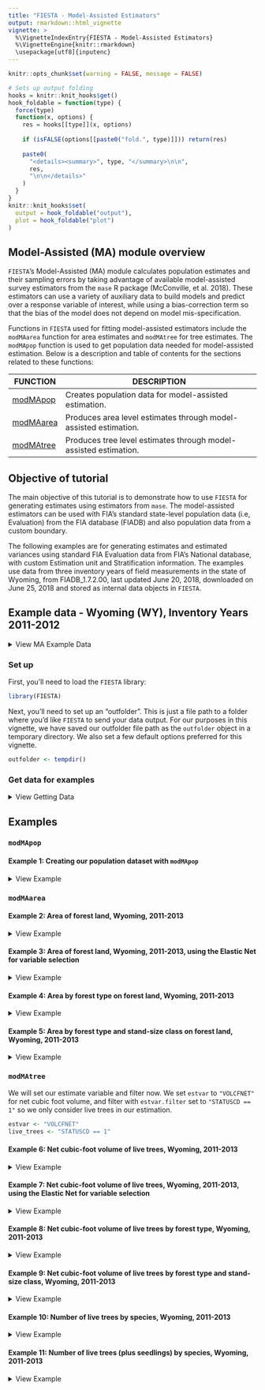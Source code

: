 ```yaml
---
title: "FIESTA - Model-Assisted Estimators"
output: rmarkdown::html_vignette
vignette: >
  %\VignetteIndexEntry{FIESTA - Model-Assisted Estimators}
  %\VignetteEngine{knitr::rmarkdown}
  \usepackage[utf8]{inputenc}
---
```


```r
knitr::opts_chunk$set(warning = FALSE, message = FALSE)
```

```r
# Sets up output folding
hooks = knitr::knit_hooks$get()
hook_foldable = function(type) {
  force(type)
  function(x, options) {
    res = hooks[[type]](x, options)
    
    if (isFALSE(options[[paste0("fold.", type)]])) return(res)
    
    paste0(
      "<details><summary>", type, "</summary>\n\n",
      res,
      "\n\n</details>"
    )
  }
}
knitr::knit_hooks$set(
  output = hook_foldable("output"),
  plot = hook_foldable("plot")
)
```

## Model-Assisted (MA) module overview

`FIESTA`'s Model-Assisted (MA) module calculates population estimates and their sampling errors by taking advantage of available model-assisted survey estimators from the `mase` R package (McConville, et al. 2018). These estimators can use a variety of auxiliary data to build models and predict over a response variable of interest, while using a bias-correction term so that the bias of the model does not depend on model mis-specification. 

Functions in `FIESTA` used for fitting model-assisted estimators include the `modMAarea` function for area estimates and `modMAtree` for tree estimates. The `modMApop` function is used to get population data needed for model-assisted estimation. Below is a description and table of contents for the sections related to these functions:

FUNCTION  | DESCRIPTION
-------------- | ---------------------------------------------------------------
[modMApop](#modMApop) | Creates population data for model-assisted estimation.
[modMAarea](#modMAarea) | Produces area level estimates through model-assisted estimation.
[modMAtree](#modMAtree) | Produces tree level estimates through model-assisted estimation.


## Objective of tutorial

The main objective of this tutorial is to demonstrate how to use `FIESTA` for generating estimates using estimators from `mase`. The model-assisted estimators can be used with FIA's standard state-level population data (i.e, Evaluation) from the FIA database (FIADB) and also population data from a custom boundary. 

The following examples are for generating estimates and estimated variances using standard FIA Evaluation data from FIA's National database, with custom Estimation unit and Stratification information. The examples use data from three inventory years of field measurements in the state of Wyoming, from FIADB_1.7.2.00, last updated June 20, 2018, downloaded on June 25, 2018 and stored as internal data objects in `FIESTA`.

<!-- The Green-Book estimators can be used with FIA's standard state-level population data (i.e, Evaluation) from the FIA database (FIADB) and also population data from a custom boundary. The population data includes a set of FIA plot data and summarized auxiliary information for post-stratification, including a table of area by estimation unit within the population, and a table of strata proportions by estimation unit. This tutorial steps through several examples using FIESTA's Green Book module, for three different populations: (POP1) an FIA standard Evaluation, Wyoming 561301; (POP2) a custom boundary with one population, Bighorn National Forest; and (POP3) a custom boundary with sub-populations, Bighorn National Forest Districts. All examples can be used with any population, standard or custom. -->


## Example data - Wyoming (WY), Inventory Years 2011-2012

<details>
  <summary>View MA Example Data</summary>


Data Frame | Description
-----------| --------------------------------------------------------------------------------
WYplt      | WY plot-level data
WYcond     | WY condition-level data
WYtree     | WY tree-level data

External data            | Description
-------------------------| ------------------------------------------------------------------
WYbighorn_adminbnd.shp   | Polygon shapefile of WY Bighorn National Forest Administrative boundary*
WYbighorn_districtbnd.shp| Polygon shapefile of WY Bighorn National Forest District boundaries**
WYbighorn_forest_nonforest_250m.tif| GeoTIFF raster of predicted forest/nonforest (1/0) for stratification*** 
WYbighorn_dem_250m.img   | Erdas Imagine raster of elevation change, in meters****

*USDA Forest Service, Automated Lands Program (ALP). 2018. S_USA.AdministrativeForest (http://data.fs.usda.gov/geodata/edw). Description: An area encompassing all the National Forest System lands administered by an administrative unit. The area encompasses private lands, other governmental agency lands, and may contain National Forest System lands within the proclaimed boundaries of another administrative unit. All National Forest System lands fall within one and only one Administrative Forest Area.

**USDA Forest Service, Automated Lands Program (ALP). 2018. S_USA.RangerDistrict (http://data.fs.usda.gov/geodata/edw). Description: A depiction of the boundary that encompasses a Ranger District.

***Based on MODIS-based classified map resampled from 250m to 500m resolution and reclassified from 3 to 2 classes: 1:forest; 2:nonforest. Projected in Albers Conical Equal Area, Datum NAD27 (Ruefenacht et al. 2008). Clipped to extent of WYbighorn_adminbnd.shp.

****USGS National Elevation Dataset (NED), resampled from 30m resolution to 250m. Projected in Albers Conical Equal Area, Datum NAD27 (U.S. Geological Survey 2017). Clipped to boundary of WYbighorn_adminbnd.shp.

</details>

### Set up 

First, you'll need to load the `FIESTA` library:

```r
library(FIESTA)
```

Next, you'll need to set up an "outfolder". This is just a file path to a folder where you'd like `FIESTA` to send your data output. For our purposes in this vignette, we have saved our outfolder file path as the `outfolder` object in a temporary directory. We also set a few default options preferred for this vignette.

```r
outfolder <- tempdir()
```


### Get data for examples

<details>
  <summary>View Getting Data</summary>

Now that we've loaded `FIESTA` and setup our outfolder, we can retrieve the data needed to run the examples. First, we point to some external data and predictor layers stored in `FIESTA` and derive new predictor layers using the `raster` package. 

```r
# File names for external spatial data
WYbhfn <- system.file("extdata", "sp_data/WYbighorn_adminbnd.shp",
                      package = "FIESTA")
WYbhdistfn <- system.file("extdata", "sp_data/WYbighorn_districtbnd.shp",
                          package = "FIESTA")

## predictor variables
fornffn <- system.file("extdata", "sp_data/WYbighorn_forest_nonforest_250m.tif",
                       package = "FIESTA")
demfn <- system.file("extdata", "sp_data/WYbighorn_dem_250m.img",
                     package = "FIESTA")

# Derive new predictor layers from dem
library(raster)
dem <- raster(demfn)
slp <- terrain(dem,
               opt = "slope",
               unit = "degrees",
               filename = paste0(outfolder, "/WYbh_slp.img"), 
               overwrite = TRUE)
asp <- terrain(dem,
               opt = "aspect",
               unit = "degrees", 
               filename = paste0(outfolder, "/WYbh_asp.img"),
               overwrite = TRUE)
```

Next, we can get our FIA plot data and set up our auxiliary data. We can get our FIA plot data with the `spMakeSpatialPoints` function from `FIESTA`. For more information on how to use this function, please see the `sp` vignette included with `FIESTA` (link). 

```r
WYspplt <- spMakeSpatialPoints(
  xyplt = WYplt,
  xy.uniqueid = "CN",
  xvar = "LON_PUBLIC",
  yvar = "LAT_PUBLIC",
  prj = "longlat",
  datum = "NAD83"
)

rastlst.cont <- c(demfn, slp, asp)
rastlst.cont.name <- c("dem", "slp", "asp")
rastlst.cat <- fornffn
rastlst.cat.name="fornf"
```

Next, we must generate dataset for model-assisted estimation. We can do this with the `spGetAuxiliary` function from `FIESTA`. Again, see the `sp` vignette for further information on this function. 
 
```r
modeldat <- spGetAuxiliary(
  xyplt = WYspplt,
  uniqueid = "CN",
  unit_layer = WYbhfn,
  unitvar = NULL,
  rastlst.cont = rastlst.cont,
  rastlst.cont.name = rastlst.cont.name,
  rastlst.cat = rastlst.cat,
  rastlst.cat.name = rastlst.cat.name,
  rastlst.cont.stat = "mean",
  asptransform = TRUE,
  rast.asp = asp,
  keepNA = FALSE,
  showext = FALSE,
  savedata = FALSE)
```
```r
str(modeldat, max.level = 1)
```

</details>

## Examples

### `modMApop`

#### Example 1: Creating our population dataset with `modMApop`

<details>
  <summary>View Example</summary>
 
We can create our population data for model-assisted estimation. To do so, we use the `modMApop` function in `FIESTA`. We must assign our population tables with the `popTabs` argument (and unique identifiers for these tables with the `popTabIDs` argument if they are not the default), the plot assignment with the `pltassgn` argument, and in auxiliary dataset we just created with the `auxdat` argument. The `spGetAuxiliary` function has done much of the hard work for us so far, so we can just run a simple call to `modMApop`:
 
```r
MApopdat <- modMApop(popTabs = list(tree = WYtree, cond = WYcond),
                     pltassgn = WYpltassgn,
                     auxdat = modeldat)
```

Note that the `modMApop` function returns a list with lots of information and data for us to use. For a quick look at what this list includes we can use the `str` function: 

```r
str(MApopdat, max.level = 1)
```

Now that we've created our population dataset, we can move on to estimation. 

</details>

### `modMAarea`

#### Example 2: Area of forest land, Wyoming, 2011-2013

<details>
  <summary>View Example</summary>

In this example, we look at estimating the area of forest land in Wyoming from 2011 to 2013 summed to the population unit (`sumunit = TRUE`) with the generalized regression estimator (`MAmethod = "greg"`). `FIESTA` returns raw data for area of forest land, Wyoming, 2011-2013 (sum estimation units). 

```r
area1 <- modMAarea(
  MApopdat = MApopdat, # pop - population calculations for WY, post-stratification
  MAmethod = "greg", # est - model-assisted method
  landarea = "FOREST", # est - forest land filter
  )

```

We can look at the structure of this output with `str` and the estimates below. Note that again `FIESTA` outputs a list. 

```r
str(area1, max.level = 2)

area1$est
```

</details>

#### Example 3: Area of forest land, Wyoming, 2011-2013, using the Elastic Net for variable selection

<details>
  <summary>View Example</summary>

Here, we fit the same model as the above example, but rather than using `"greg"` are our model-assisted method, we can use `"gregEN"` where the EN stands for "elastic net". The elastic net performs variable selection for us, grabbing predictors it finds to be most useful in the model. 

```r
area2 <- modMAarea(
  MApopdat = MApopdat, # pop - population calculations for WY, post-stratification
  MAmethod = "gregEN", # est - model-assisted method
  landarea = "FOREST", # est - forest land filter
  )

```

We can again see that the structure of the list is very similar to that in the above example:

```r
str(area2, max.level = 2)
```

However now the `raw` list has an item call `predselectlst`. We can look at this item now:

```r
area2$raw$predselectlst$totest
```

Notably, we can see that `dem`, `slp`, `asp_cos`, and `asp_sin` were removed from the model. 

</details>

#### Example 4: Area by forest type on forest land, Wyoming, 2011-2013 

<details>
  <summary>View Example</summary>

In this example, we look at adding rows to the output and include returntitle=TRUE to return title information.

```r
area3 <- modMAarea(
    MApopdat = MApopdat,         # pop - population calculations for WY, post-stratification
    MAmethod = "greg",           # est - model-assisted method
    landarea = "FOREST",         # est - forest land filter
    rowvar = "FORTYPCD",         # est - row domain
    returntitle = TRUE           # out - return title information
    )
```

Again, we can look at the contents of the output list. The output now includes titlelst, a list of associated titles.

```r
str(area3, max.level = 1)
```

And the estimates: 

```r
## Estimate and percent sampling error of estimate
area3$est
```

Along with raw data and titles:

```r
## Raw data (list object) for estimate
raw3 <- area3$raw      # extract raw data list object from output
names(raw3)
head(raw3$unit_totest) # estimates by estimation unit (i.e., ESTN_UNIT)
raw3$totest            # estimates for population (i.e., WY)
head(raw3$unit_rowest) # estimates by row, by estimation unit (i.e., ESTN_UNIT)
head(raw3$rowest)      # estimates by row for population (i.e., WY)


## Titles (list object) for estimate
titlelst3 <- area3$titlelst
names(titlelst3)
titlelst3
```

</details>

#### Example 5: Area by forest type and stand-size class on forest land, Wyoming, 2011-2013

<details>
  <summary>View Example</summary>

In this example, we look at adding rows and columns to output, including FIA names. We also output estimates and percent standard error in the same cell with the `allin1` argument in `table_options` and save data to an outfolder with the `outfolder` argument in `savedata_options`. 

```r
## Area of forest land by forest type and stand-size class, Wyoming, 2011-2013
area4 <- modMAarea(
    MApopdat = MApopdat,         # pop - population calculations for WY, post-stratification
    MAmethod = "greg",           # est - model-assisted method
    landarea = "FOREST",         # est - forest land filter
    rowvar = "FORTYPCD",         # est - row domain
    colvar = "STDSZCD",          # est - column domain
    savedata = TRUE,             # out - save data to outfolder
    returntitle = TRUE,          # out - return title information
    table_opts = list(
      row.FIAname = TRUE,          # table - row domain names
      col.FIAname = TRUE,          # table - column domain names
      allin1 = TRUE                # table - return output with est(pse)
      ),
    savedata_opts = list(
      outfolder = outfolder,       # save - outfolder for saving data
      outfn.pre = "WY"             # save - prefix for output files
      )
    )

area4$est
```

We can again look at the output list, estimates, raw data, and titles:

```r
## Look at output list
names(area4)

## Estimate and percent sampling error of estimate
head(area4$est)


## Raw data (list object) for estimate
raw4 <- area4$raw      # extract raw data list object from output
names(raw4)
head(raw4$unit_totest) # estimates by estimation unit (i.e., ESTN_UNIT)
head(raw4$totest)      # estimates for population (i.e., WY)
head(raw4$unit_rowest) # estimates by row, by estimation unit (i.e., ESTN_UNIT)
head(raw4$rowest)      # estimates by row for population (i.e., WY)
head(raw4$unit_colest) # estimates by column, by estimation unit (i.e., ESTN_UNIT)
head(raw4$colest)      # estimates by column for population (i.e., WY)
head(raw4$unit_grpest) # estimates by row and column, by estimation unit (i.e., ESTN_UNIT)
head(raw4$grpest)      # estimates by row and column for population (i.e., WY)


## Titles (list object) for estimate
titlelst4 <- area4$titlelst
names(titlelst4)
titlelst4


## List output files in outfolder
list.files(outfolder, pattern = "WY_area")
list.files(paste0(outfolder, "/rawdata"), pattern = "WY_area")
```

</details>

### `modMAtree`

We will set our estimate variable and filter now. We set `estvar` to `"VOLCFNET"` for net cubic foot volume, and filter with `estvar.filter` set to `"STATUSCD == 1"` so we only consider live trees in our estimation.  

```r
estvar <- "VOLCFNET"
live_trees <- "STATUSCD == 1"
```


#### Example 6: Net cubic-foot volume of live trees, Wyoming, 2011-2013

<details>
  <summary>View Example</summary>

We now will generate estimates by estimation unit (i.e., ESTN_UNIT) and sum to population (i.e., WY) with `modMAtree`.

```r
## Return raw data and titles
## Total net cubic-foot volume of live trees (at least 5 inches diameter), Wyoming, 2011-2013 
tree1 <- modMAtree(
    MApopdat = MApopdat,         # pop - population calculations
    MAmethod = "greg",           # est - model-assisted method
    landarea = "FOREST",         # est - forest land filter
    estvar = estvar,             # est - net cubic-foot volume
    estvar.filter = live_trees,  # est - live trees only
    returntitle = TRUE           # out - return title information
    )

names(tree1)
tree1$raw$unit_totest
```

</details>

#### Example 7: Net cubic-foot volume of live trees, Wyoming, 2011-2013, using the Elastic Net for variable selection

<details>
  <summary>View Example</summary>

Here, we fit the same model as the above example, but rather than using `"greg"` are our model-assisted method, we can use `"gregEN"` where the EN stands for "elastic net". The elastic net performs variable selection for us, grabbing predictors it finds to be most useful in the model. 

```r
## Return raw data and titles
## Total net cubic-foot volume of live trees (at least 5 inches diameter), Wyoming, 2011-2013 
tree2 <- modMAtree(
    MApopdat = MApopdat,         # pop - population calculations
    MAmethod = "gregEN",         # est - model-assisted method
    landarea = "FOREST",         # est - forest land filter
    estvar = estvar,             # est - net cubic-foot volume
    estvar.filter = live_trees,  # est - live trees only
    returntitle = TRUE           # out - return title information
    )
```

We can again see that the structure of the list is very similar to that in the above example:

```r
str(tree2, max.level = 2)
```

However now the `raw` list has an item call `predselectlst`. We can look at this item now:

```r
tree2$raw$predselectlst
```

Notably, we can see that [INSERT CORRECT PREDS] `dem`, `slp`, `asp_cos`, and `asp_sin` were removed from the model. 

</details>

#### Example 8: Net cubic-foot volume of live trees by forest type, Wyoming, 2011-2013

<details>
  <summary>View Example</summary>

This example adds rows to the output for net cubic-foot volume of live trees (at least 5 inches diameter) by forest type, Wyoming, 2011-2013. We also choose to return titles with `returntitle = TRUE`. 

```r
tree3 <- modMAtree(
    MApopdat = MApopdat,         # pop - population calculations
    MAmethod = "greg",           # est - model-assisted method
    landarea = "FOREST",         # est - forest land filter
    estvar = "VOLCFNET",               # est - net cubic-foot volume
    estvar.filter = "STATUSCD == 1",   # est - live trees only
    rowvar = "FORTYPCD",         # est - row domain 
    returntitle = TRUE           # out - return title information
    )

```

Again, we investigate the output of the returned list:

```r
## Look at output list
names(tree3)

## Estimate and percent sampling error of estimate
tree3$est

## Raw data (list object) for estimate
raw3 <- tree3$raw      # extract raw data list object from output
names(raw3)
head(raw3$unit_totest)   # estimates by estimation unit (i.e., ESTN_UNIT)
head(raw3$totest)        # estimates for population (i.e., WY)
head(raw3$unit_rowest)   # estimates by row, by estimation unit (i.e., ESTN_UNIT)
head(raw3$rowest)        # estimates by row for population (i.e., WY)


## Titles (list object) for estimate
titlelst3 <- tree3$titlelst
names(titlelst3)
titlelst3
```


We can also create a simple barplot from the output:

```r
## Create barplot
datBarplot(
      raw3$unit_rowest, 
      xvar = titlelst3$title.rowvar, 
      yvar = "est"
      )
```

And a fancier barplot:

```r
## Create fancier barplot
datBarplot(
      raw3$unit_rowest, 
      xvar = titlelst3$title.rowvar, 
      yvar = "est",
      errbars = TRUE, 
      sevar = "est.se", 
      main = FIESTAutils::wraptitle(titlelst3$title.row, 75),
      ylabel = titlelst3$title.yvar, 
      divideby = "million"
      )
```

</details>

#### Example 9: Net cubic-foot volume of live trees by forest type and stand-size class, Wyoming, 2011-2013

<details>
  <summary>View Example</summary>

This examples adds rows and columns to the output, including FIA names, for net cubic-foot volume of live trees (at least 5 inches diameter) by forest type and stand-size class, Wyoming, 2011-2013. We also use the `*_options` functions to return output with estimates (est) and percent standard error (pse) in same cell - est(pse) with `allin1 = TRUE` and save data to an outfolder with `savedata = TRUE` and `outfolder = outfolder`. 

```r
tree4 <- modMAtree(
    MApopdat = MApopdat,         # pop - population calculations
    MAmethod = "greg",           # est - model-assisted method
    landarea = "FOREST",         # est - forest land filter
    estvar = "VOLCFNET",               # est - net cubic-foot volume
    estvar.filter = "STATUSCD  == 1",   # est - live trees only
    rowvar = "FORTYPCD",         # est - row domain
    colvar = "STDSZCD",          # est - column domain
    returntitle = TRUE,          # out - return title information
    savedata = TRUE,             # out - save data to outfolder
    table_opts = table_options(
      row.FIAname = TRUE,          # est - row domain names
      col.FIAname = TRUE,          # est - column domain names
      allin1 = TRUE                # out - return output with est(pse)
    ),
    savedata_opts = savedata_options(
      outfolder = outfolder,       # out - outfolder for saving data
      outfn.pre = "WY"             # out - prefix for output files
      )
    )
```

Again, we investigate the output of the returned list:

```r
## Look at output list from modGBarea()
names(tree4)

## Estimate and percent sampling error of estimate
tree4$est


## Raw data (list object) for estimate
raw4 <- tree4$raw      # extract raw data list object from output
names(raw4)
head(raw4$unit_totest)   # estimates by estimation unit (i.e., ESTN_UNIT)
head(raw4$totest)        # estimates for population (i.e., WY)
head(raw4$unit_rowest)   # estimates by row, by estimation unit (i.e., ESTN_UNIT)
head(raw4$rowest)        # estimates by row for population (i.e., WY)
head(raw4$unit_colest)   # estimates by column, by estimation unit (i.e., ESTN_UNIT)
head(raw4$colest)        # estimates by column for population (i.e., WY)
head(raw4$unit_grpest)   # estimates by row and column, by estimation unit (i.e., ESTN_UNIT)
head(raw4$grpest)        # estimates by row and column for population (i.e., WY)


## Titles (list object) for estimate
titlelst4 <- tree4$titlelst
names(titlelst4)
titlelst4


## List output files in outfolder
list.files(outfolder, pattern = "WY_tree")
list.files(paste0(outfolder, "/rawdata"), pattern = "WY_tree")

```

</details>


#### Example 10: Number of live trees by species, Wyoming, 2011-2013

<details>
  <summary>View Example</summary>

We can use tree domain in estimation output rows:

```r
## Number of live trees (at least 1 inch diameter) by species
tree5 <- modMAtree(
    MApopdat = MApopdat,         # pop - population calculations
    MAmethod = "greg",           # est - model-assisted method
    landarea = "FOREST",         # est - forest land filter
    estvar = "TPA_UNADJ",               # est - number of trees per acre 
    estvar.filter = "STATUSCD == 1",    # est - live trees only
    rowvar = "SPCD",             # est - row domain
    returntitle = TRUE,          # out - return title information
    table_opts = table_options(    
      row.FIAname = TRUE,          # est - row domain names
      allin1 = FALSE               # out - return output with est and pse
      )
    )

```

We can also look at the output list and estimates again:

```r
## Look at output list
names(tree5)

## Estimate and percent sampling error of estimate
tree5$est
```

</details>

#### Example 11: Number of live trees (plus seedlings) by species, Wyoming, 2011-2013

<details>
  <summary>View Example</summary>

We can also add seedlings. 

Note: seedling data are only available for number of trees (estvar = TPA_UNADJ).

Note: must include seedling data in population data calculations.

```r
MApopdat_seed <- modMApop(popTabs = list(tree = WYtree,
                                         cond = WYcond,
                                         seed = WYseed),
                     pltassgn = WYpltassgn,
                     auxdat = modeldat)
```


```r
## Number of live trees by species, including seedlings
tree6 <- modMAtree(
    MApopdat = MApopdat_seed,         # pop - population calculations
    MAmethod = "greg",           # est - model-assisted method
    estseed = "add",             # est - add seedling data
    landarea = "FOREST",         # est - forest land filter
    estvar = "TPA_UNADJ",               # est - number of trees per acre 
    estvar.filter = "STATUSCD == 1",    # est - live trees only
    rowvar = "SPCD",             # est - row domain
    returntitle = TRUE,          # out - return title information
    table_opts = table_options(
      row.FIAname = TRUE,          # est - row domain names
      allin1 = FALSE)              # out - return output with est and pse
    )
```

And again we can look at our outputs and compare estimates:

```r
## Look at output list
names(tree6)

## Estimate and percent sampling error of estimate
tree6$est


## Compare estimates with and without seedlings
head(tree5$est)
head(tree6$est)
```

</details>

<!-- #### Example 11: Number of seedlings by species, Wyoming, 2011-2013 -->

<!-- Of course, we can also look at *only* seedlings. -->

<!-- Note: seedling data are only available for number of trees (estvar = TPA_UNADJ). -->

<!-- Note: must include seedling data in population data calculations. -->

<!-- ```{r} -->
<!-- ## Number of live trees seedlings by species -->
<!-- tree7 <- modMAtree( -->
<!--     MApopdat = MApopdat_seed,         # pop - population calculations -->
<!--     MAmethod = "greg",           # est - model-assisted method -->
<!--     estseed = "only",            # est - add seedling data -->
<!--     landarea = "FOREST",         # est - forest land filter -->
<!--     estvar = "TPA_UNADJ",        # est - number of trees per acre  -->
<!--     rowvar = "SPCD",             # est - row domain -->
<!--     returntitle = TRUE,          # out - return title information -->
<!--     table_opts = table_options( -->
<!--       row.FIAname = TRUE,          # est - row domain names -->
<!--       allin1 = FALSE               # out - return output with est and pse -->
<!--       ) -->
<!--     ) -->

<!-- ``` -->

<!-- And again we can look at our outputs and compare estimates: -->

<!-- ```{r} -->
<!-- ## Look at output list -->
<!-- names(tree7) -->

<!-- ## Estimate and percent sampling error of estimate -->
<!-- tree7$est -->

<!-- ## Compare estimates with, without, and only seedlings -->
<!-- head(tree5$est) -->
<!-- head(tree6$est) -->
<!-- head(tree7$est) -->
<!-- ``` -->



